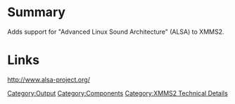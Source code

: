 {{ComponentHeader}}

=Summary=
Adds support for "Advanced Linux Sound Architecture" (ALSA) to XMMS2.

=Links=
http://www.alsa-project.org/

[[Category:Output]]
[[Category:Components]]
[[Category:XMMS2 Technical Details]]